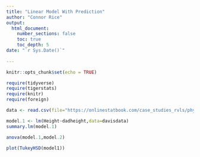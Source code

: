 ```yaml
---
title: "Linear Model With Prediction"
author: "Connor Rice"
output: 
  html_document:
    number_sections: false
    toc: true
    toc_depth: 5
date: "`r Sys.Date()`"    
    
---
```


```r
knitr::opts_chunk$set(echo = TRUE)
```

```r
require(tidyverse)
require(tigerstats)
require(knitr)
require(foreign)

data <- read.csv(file="https://onlinestatbook.com/case_studies_rvls/physical_strength/data.txt",sep="",header=TRUE)

```

```r
model.1 <- lm(Height~dadheight,data=davisdata)
summary.lm(model.1)
```

```r
anova(model.1,model.2)
```

```r
plot(TukeyHSD(model1))
```
